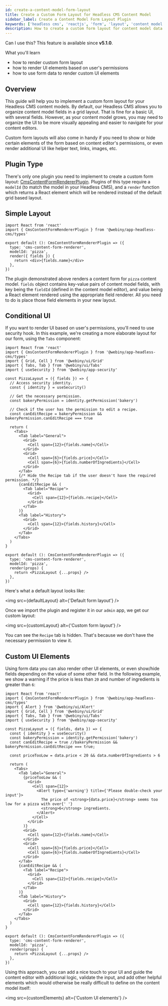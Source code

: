 ```yaml
---
id: create-a-content-model-form-layout
title: Create a Custom Form Layout for Headless CMS Content Model
sidebar_label: Create a Content Model Form Layout Plugin
keywords: ['headless cms', 'reactjs', 'form', 'layout', 'content model']
description: How to create a custom form layout for content model data entry.
---
```




<Alert type="info">

Can I use this?
This feature is available since **v5.1.0**.

</Alert>

<Alert type="success">

What you'll learn

- how to render custom form layout
- how to render UI elements based on user's permissions
- how to use form data to render custom UI elements

</Alert>

## Overview

This guide will help you to implement a custom form layout for your Headless CMS content models. By default, our Headless CMS allows you to organize content model fields in a grid layout. That is fine for a basic UI, with several fields. However, as your content model grows, you may need to organize the UI to be more visually appealing and easier to navigate for your content editors.

Custom form layouts will also come in handy if you need to show or hide certain elements of the form based on content editor's permissions, or even render additional UI like helper text, links, images, etc.

## Plugin Type

There's only one plugin you need to implement to create a custom form layout: [CmsContentFormRendererPlugin](/docs/references/headless-cms/plugins#cms-content-form-renderer).
Plugins of this type require a `modelId` (to match the model in your Headless CMS), and a `render` function which returns a React element which will be rendered instead of the default grid based layout.

## Simple Layout

```tsx pizzaLayout.tsx
import React from 'react'
import { CmsContentFormRendererPlugin } from '@webiny/app-headless-cms/types'

export default (): CmsContentFormRendererPlugin => ({
  type: 'cms-content-form-renderer',
  modelId: 'pizza',
  render({ fields }) {
    return <div>{fields.name}</div>
  },
})
```

The plugin demonstrated above renders a content form for `pizza` content model. `fields` object contains key-value pairs of content model fields, with key being the `fieldId` (defined in the content model editor), and value being a React element rendered using the appropriate field renderer. All you need to do is place those field elements in your new layout.

## Conditional UI

If you want to render UI based on user's permissions, you'll need to use security hook. In this example, we're creating a more elaborate layout for our form, using the `Tabs` component:

```tsx pizzaLayout.tsx
import React from 'react'
import { CmsContentFormRendererPlugin } from '@webiny/app-headless-cms/types'
import { Grid, Cell } from '@webiny/ui/Grid'
import { Tabs, Tab } from '@webiny/ui/Tabs'
import { useSecurity } from '@webiny/app-security'

const PizzaLayout = ({ fields }) => {
  // Access security identity.
  const { identity } = useSecurity()

  // Get the necessary permission.
  const bakeryPermission = identity.getPermission('bakery')

  // Check if the user has the permission to edit a recipe.
  const canEditRecipe = bakeryPermission && bakeryPermission.canEditRecipe === true

  return (
    <Tabs>
      <Tab label="General">
        <Grid>
          <Cell span={12}>{fields.name}</Cell>
        </Grid>
        <Grid>
          <Cell span={6}>{fields.price}</Cell>
          <Cell span={6}>{fields.numberOfIngredients}</Cell>
        </Grid>
      </Tab>
      {/* Hide the Recipe tab if the user doesn't have the required permission. */}
      {canEditRecipe && (
        <Tab label="Recipe">
          <Grid>
            <Cell span={12}>{fields.recipe}</Cell>
          </Grid>
        </Tab>
      )}
      <Tab label="History">
        <Grid>
          <Cell span={12}>{fields.history}</Cell>
        </Grid>
      </Tab>
    </Tabs>
  )
}

export default (): CmsContentFormRendererPlugin => ({
  type: 'cms-content-form-renderer',
  modelId: 'pizza',
  render(props) {
    return <PizzaLayout {...props} />
  },
})
```

Here's what a default layout looks like:

<img src={defaultLayout} alt={'Default form layout'} />

Once we import the plugin and register it in our `admin` app, we get our custom layout:

<img src={customLayout} alt={'Custom form layout'} />

You can see the `Recipe` tab is hidden. That's because we don't have the necessary permission to view it.

## Custom UI Elements

Using form data you can also render other UI elements, or even show/hide fields depending on the value of some other field. In the following example, we show a warning if the price is less than `20` and number of ingredients is greater than `6`:

```tsx {3,8,13,18-27} pizzaLayout.tsx
import React from 'react'
import { CmsContentFormRendererPlugin } from '@webiny/app-headless-cms/types'
import { Alert } from '@webiny/ui/Alert'
import { Grid, Cell } from '@webiny/ui/Grid'
import { Tabs, Tab } from '@webiny/ui/Tabs'
import { useSecurity } from '@webiny/app-security'

const PizzaLayout = ({ fields, data }) => {
  const { identity } = useSecurity()
  const bakeryPermission = identity.getPermission('bakery')
  const canEditRecipe = true //bakeryPermission && bakeryPermission.canEditRecipe === true;

  const priceTooLow = data.price < 20 && data.numberOfIngredients > 6

  return (
    <Tabs>
      <Tab label="General">
        {priceTooLow && (
          <Grid>
            <Cell span={12}>
              <Alert type={'warning'} title={'Please double-check your input'}>
                The price of <strong>{data.price}</strong> seems too low for a pizza with over{' '}
                <strong>6</strong> ingredients.
              </Alert>
            </Cell>
          </Grid>
        )}
        <Grid>
          <Cell span={12}>{fields.name}</Cell>
        </Grid>
        <Grid>
          <Cell span={6}>{fields.price}</Cell>
          <Cell span={6}>{fields.numberOfIngredients}</Cell>
        </Grid>
      </Tab>
      {canEditRecipe && (
        <Tab label="Recipe">
          <Grid>
            <Cell span={12}>{fields.recipe}</Cell>
          </Grid>
        </Tab>
      )}
      <Tab label="History">
        <Grid>
          <Cell span={12}>{fields.history}</Cell>
        </Grid>
      </Tab>
    </Tabs>
  )
}

export default (): CmsContentFormRendererPlugin => ({
  type: 'cms-content-form-renderer',
  modelId: 'pizza',
  render(props) {
    return <PizzaLayout {...props} />
  },
})
```

Using this approach, you can add a nice touch to your UI and guide the content editor with additional logic, validate the input, and add other helpful elements which would otherwise be really difficult to define on the content model itself:

<img src={customElements} alt={'Custom UI elements'} />
